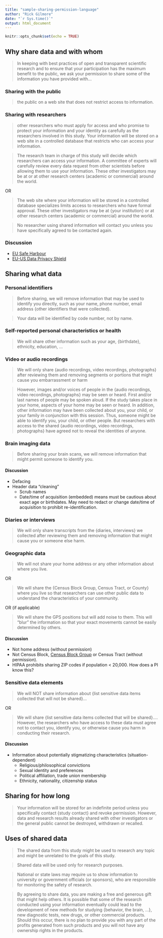 ```yaml
---
title: "sample-sharing-permission-language"
author: "Rick Gilmore"
date: "`r Sys.time()`"
output: html_document
---
```


```r
knitr::opts_chunk$set(echo = TRUE)
```

## Why share data and with whom

> In keeping with best practices of open and transparent scientific research and to ensure that your participation has the maximum benefit to the public, we ask your permission to share some of the information you have provided with... 

### Sharing with the public

> the public on a web site that does not restrict access to information.

### Sharing with researchers

> other researchers who must apply for access and who promise to protect your information and your identity as carefully as the researchers involved in this study. Your information will be stored on a web site in a controlled database that restricts who can access your information. 

> The research team in charge of this study will decide which researchers can access your information. A committee of experts will carefully review every data request from other scientists before allowing them to use your information. These other investigators may be at <your institution> or at other research centers (academic or commercial) around the world.

OR

> The web site where your information will be stored in a controlled database specializes limits access to researchers who have formal approval. These other investigators may be at {your institution} or at other research centers (academic or commercial) around the world.

> No researcher using shared information will contact you unless you have specifically agreed to be contacted again.

### Discussion

- [EU Safe Harbour](https://en.wikipedia.org/wiki/International_Safe_Harbor_Privacy_Principles)
- [EU-US Data Privacy Shield](https://en.wikipedia.org/wiki/EU-US_Privacy_Shield)

## Sharing what data

### Personal identifiers

> Before sharing, we will remove information that may be used to identify you directly, such as your name, phone number, email address {other identifiers that were collected}.

> Your data will be identified by code number, not by name.

### Self-reported personal characteristics or health

> We will share other information such as your age, {birthdate}, ethnicity, education, ...

### Video or audio recordings

> We will only share {audio recordings, video recordings, photographs} after reviewing them and removing segments or portions that might cause you embarrassment or harm

> However, images and/or voices of people in the {audio recordings, video recordings, photographs} may be seen or heard. First and/or last names of people may be spoken aloud. If the study takes place in your home, aspects of your home may be seen or heard. In addition, other information may have been collected about you, your child, or your family in conjunction with this session. Thus, someone might be able to identify you, your child, or other people. But researchers with access to the shared {audio recordings, video recordings, photographs} have agreed not to reveal the identities of anyone.

### Brain imaging data

> Before sharing your brain scans, we will remove information that might permit someone to identify you.

#### Discussion

- Defacing
- Header data "cleaning"\
    - Scrub names
    - Date/time of acquisition (embedded) means must be cautious about exact age or birthdates. May need to redact or change date/time of acquisition to prohibit re-identification.

### Diaries or interviews

> We will only share transcripts from the {diaries, interviews} we collected after reviewing them and removing information that might cause you or someone else harm.

### Geographic data

> We will not share your home address or any other information about where you live.

OR

> We will share the {Census Block Group, Census Tract, or County} where you live so that researchers can use other public data to understand the characteristics of your community.

OR (if applicable)

> We will share the GPS positions but will add noise to them. This will "blur" the information so that your exact movements cannot be easily determined by others. 

#### Discussion

- Not home address (without permission)
- Not Census Block, [Census Block Group](https://www.census.gov/geo/reference/gtc/gtc_bg.html) or Census Tract (without permission).
- HIPAA prohibits sharing ZIP codes if population < 20,000. How does a PI know this?

### Sensitive data elements

> We will NOT share information about {list sensitive data items collected that will not be shared}...

OR

> We will share {list sensitive data items collected that will be shared}.... However, the researchers who have access to these data must agree not to contact you, identify you, or otherwise cause you harm in conducting their research.

#### Discussion

- Information about potentially stigmatizing characteristics (situation-dependent)
    - Religious/philosophical convictions
    - Sexual identity and preferences
    - Political affiliation, trade union membership
    - Ethnicity, nationality, citizenship status

<!-- ### Medical/health records -->

<!-- - HIPAA -->

<!-- ### Educational records -->

<!-- - FERPA -->

<!-- ### Criminal records -->

<!-- ### Social media accounts -->

<!-- - Twitter, Facebook, Google+, etc. -->
<!--     - In public domain or not? -->
<!--     - If in public domain, level of embarrassment or harm -->
    
## Sharing for how long

> Your information will be stored for an indefinite period unless you specifically contact {study contact} and revoke permission. However, data and research results already shared with other investigators or the general public cannot be destroyed, withdrawn or recalled.

## Uses of shared data

> The shared data from this study might be used to research any topic and might be unrelated to the goals of this study. 

> Shared data will be used only for research purposes. 

> National or state laws may require us to show information to university or government officials (or sponsors), who are responsible for monitoring the safety of research.

> By agreeing to share data, you are making a free and generous gift that might help others. It is possible that some of the research conducted using your information eventually could lead to the development of new methods for studying {behavior, the brain, ...}, new diagnostic tests, new drugs, or other commercial products. Should this occur, there is no plan to provide you with any part of the profits generated from such products and you will not have any ownership rights in the products.
